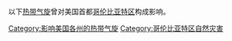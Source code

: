 以下[[热带气旋|热带气旋]]曾对美国首都[[哥伦比亚特区|哥伦比亚特区]]构成影响。

[[Category:影响美国各州的热带气旋|Category:影响美国各州的热带气旋]]
[[Category:哥伦比亚特区自然灾害|Category:哥伦比亚特区自然灾害]]